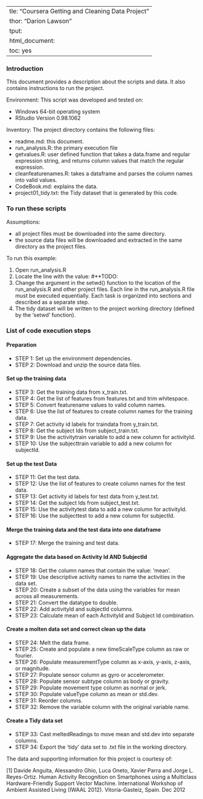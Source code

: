   ---
title: "Coursera Getting and Cleaning Data Project"
author: "Darion Lawson"
output:
  html_document:
    toc: yes
---
### Introduction

This document provides a description about the scripts and data. It also contains instructions to run the project.

Environment: This script was developed and tested on:

* Windows 64-bit operating system
* RStudio Version 0.98.1062

Inventory: The project directory contains the following files:

* readme.md: this document.
* run_analysis.R: the primary execution file
* getvalues.R: user defined function that takes a data.frame and regular expression string, and returns column values that match the regular expression.
* cleanfeaturenames.R: takes a dataframe and parses the column names into valid values.
* CodeBook.md: explains the data.
* project01_tidy.txt: the Tidy dataset that is generated by this code. 

### To run these scripts

Assumptions: 

* all project files must be downloaded into the same directory. 
* the source data files will be downloaded and extracted in the same directory as the project files.

To run this example:

1. Open run_analysis.R
2. Locate the line with the value: #**TODO:
3. Change the argument in the setwd() function to the location of the run_analysis.R 
   and other project files. Each line in the run_analysis.R file must be executed equentially. 
   Each task is organized into sections and described as a separate step.
4. The tidy dataset will be written to the project working directory (defined by the 'setwd' function).

### List of code execution steps

#### Preparation

* STEP 1: Set up the environment dependencies.
* STEP 2: Download and unzip the source data files.

#### Set up the training data

* STEP 3: Get the training data from x_train.txt.
* STEP 4: Get the list of features from features.txt and trim whitespace.
* STEP 5: Convert featurename values to valid column names.
* STEP 6: Use the list of features to create column names for the training data.
* STEP 7: Get activity id labels for traindata from y_train.txt.
* STEP 8: Get the subject Ids from subject_train.txt.
* STEP 9: Use the activitytrain variable to add a new column for activityId.
* STEP 10: Use the subjecttrain variable to add a new column for subjectId.

#### Set up the test Data

* STEP 11: Get the test data.
* STEP 12: Use the list of features to create column names for the test data.
* STEP 13: Get activity id labels for test data from y_test.txt.
* STEP 14: Get the subject Ids from subject_test.txt.
* STEP 15: Use the activitytest data to add a new column for activityId.
* STEP 16: Use the subjecttest to add a new column for subjectId.

#### Merge the training data and the test data into one dataframe

* STEP 17: Merge the training and test data.

#### Aggregate the data based on Activity Id AND SubjectId

* STEP 18: Get the column names that contain the value: 'mean'.
* STEP 19: Use descriptive activity names to name the activities in the data set.
* STEP 20: Create a subset of the data using the variables for mean across all measurements. 
* STEP 21: Convert the datatype to double.
* STEP 22: Add activityId and subjectId columns.
* STEP 23: Calculate mean of each ActivityId and Subject Id combination.

#### Create a molten data set and correct clean up the data 

* STEP 24: Melt the data frame.
* STEP 25: Create and populate a new timeScaleType column as raw or fourier.
* STEP 26: Populate measurementType column  as x-axis, y-axis, z-axis, or magnitude.
* STEP 27: Populate sensor column as gyro or accelerometer.
* STEP 28: Populate sensor subtype column as body or gravity.
* STEP 29: Populate movement type column as normal or jerk.
* STEP 30: Populate valueType column as mean or std.dev.
* STEP 31: Reorder columns.
* STEP 32: Remove the variable column with the original variable name.

#### Create a Tidy data set 

* STEP 33: Cast meltedReadings to move mean and std.dev into separate columns.
* STEP 34: Export the 'tidy' data set to .txt file in the working directory.

The data and supporting information for this project is courtesy of:

[1] Davide Anguita, Alessandro Ghio, Luca Oneto, Xavier Parra and Jorge L. Reyes-Ortiz. 
Human Activity Recognition on Smartphones using a Multiclass Hardware-Friendly Support Vector Machine. International Workshop of Ambient Assisted Living (IWAAL 2012). Vitoria-Gasteiz, Spain. Dec 2012
